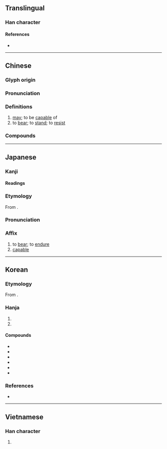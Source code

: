 {{character info}}
==Translingual==

===Han character===
{{Han char|rn=32|rad=土|as=09|sn=12|four=44111|canj=GTMV|ids=⿰土甚}}

====References====
* {{Han ref|kx=0233.270|dkj=05266|dj=0471.040|hdz=10460.010|uh=582A|ud=22570|bh=B3F4|bd=46068}}

----

==Chinese==
{{zh-forms}}

===Glyph origin===
{{Han etyl}}

===Pronunciation===
{{zh-pron
|m=kān
|m-s=
|c=ham1
|c-t=
|g=
|h=pfs=khâm
|j=
|mb=káng
|md=
|mn=kham
|mn-t=kam1
|w=
|x=
|mc=y
|oc=y
|cat=v
}}

===Definitions===
{{zh-hanzi}}

# [[may]]; to be [[capable]] of
# to [[bear]]; to [[stand]]; to [[resist]]

===Compounds===
{{zh-der|不堪|不堪回首|凌亂不堪|不堪入耳|不堪設想|不堪負荷|不堪其擾|不堪之物|不堪言狀|不堪一擊|不堪入目|不堪造就|國不堪貳|破爛不堪|痛不堪忍|狼狽不堪|民不堪命|鄙俗不堪|苦不堪言|破舊不堪|堪薩|堪稱|情何以堪|堪培拉|堪薩斯|堪輿|斯堪的納維亞|擁擠不堪|堪薩斯州|破敗不堪|門庭冷落，門堪羅雀|堪虞|堪憂|可堪|堪比|難堪|會堪得:ē-kham-tit}}


----

==Japanese==

===Kanji===
{{ja-kanji|grade=c|rs=土09}}

====Readings====
{{ja-readings
|goon=こん
|kanon=かん
|kanyoon=たん
|kun=た-える, こら-える, こた-える
}}

===Etymology===
{{ja-kanjitab|かん|yomi=kanon}}
From {{der|ja|ltc|sort=かん|-}} {{ltc-l|堪}}.

===Pronunciation===
{{ja-pron|かん|y=kanon}}

===Affix===
{{ja-pos|affix|かん}}

# to [[bear]]; to [[endure]]
# [[capable]]

----

==Korean==

===Etymology===
From {{der|ko|ltc|-}} {{ltc-l|堪}}.

{{hanja-dongguk|캄|kham}}

{{hanja-sinjeung|감|kam}}

===Hanja===
{{ko-hanja-search}}
{{ko-hanja|견디다|견딜|감}}

# {{hanja form of|감|to [[endure]]; to [[bear]]}}
# {{hanja form of|감|[[capable]]}}

====Compounds====
{{der-top|Compounds}}
* {{ko-l|불감|不堪}}
* {{ko-l|감당|coping with; managing|堪當}}
* {{ko-l|감내|[[perseverance]]|堪耐}}
* {{ko-l|감인|[[patience]], [[forbearance]]|堪忍}}
* {{ko-l|난감|being [[intolerable]]; being [[unbearable]]; [[embarrassment]]|難堪}}
* {{ko-l|감능|[[patience]], [[perseverance]]|堪能}}
{{der-bottom}}

===References===
* {{R:hanjadoc|1883}}

----

==Vietnamese==

===Han character===
{{vi-hantu|[[kham]], [[khom]], [[khăm]]|rs=土09}}

# {{rfdef|vi}}